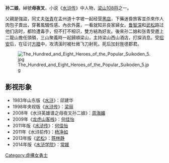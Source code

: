 {{Unreferenced|time=2013-06-09T06:14:21+00:00 }}
{{水浒人物
| 人物姓名 = 孙二娘
| 座次 = 103，地壯星
| 星名 = 地壮星
| 绰号 = 母夜叉
| 身份 = 强盗，酒店主
| 梁山职司 = 打听声息，邀接来宾头领<br />西山酒店
| 出场回目 = 017
| 赞诗 = 眉横杀气，眼露凶光。<br />
辘轴般蠢坌腰肢，棒槌似桑皮手脚。<br />
厚铺着一层腻粉，遮掩顽皮；<br />
浓搽就两晕胭脂，直侵乱髮。<br />
红裙内斑斓裹肚，黄发边皎洁金钗。<br />
钏镯牢笼魔女臂，红衫照映夜叉精。
}}

'''孙二娘'''，綽號'''母夜叉'''，小说《[[水浒传|水浒传]]》中人物，[[梁山|梁山]][[108将|108将]]之一。

父親是強盜，同丈夫[[张青|张青]]在孟州道十字坡一起经营[[黑店|黑店]]，下藥迷昏旅客並杀來作人肉包子賣出，穿著風騷性感、內衣外露，一看就知非良家婦女。[[鲁智深|鲁智深]]和[[武松|武松]]路过他们店时，都险遭毒手，但不打不相识，雙方結為好友。後來孙二娘和张青受邀上二龍山擔任頭領，三山聚義時一起歸順梁山，主持梁山西山酒店，打探消息。受[[招安|招安]]后，在征讨[[方腊|方腊]]中，攻清溪时被杜微飞刀射死。死后加封旌德郡君。

[[File:The_Hundred_and_Eight_Heroes_of_the_Popular_Suikoden_5.jpg|left]]

== 影视形象 ==
*1983年山东版《[[水浒_(电视剧)|水浒]]》：邱建华
*1998年央视版《[[水浒传_(1998年电视剧)|水浒传]]》：[[梁丽|梁丽]] 
*2008年《水浒英雄谱之母夜叉孙二娘》：[[周海媚|周海媚]]
*2009年《[[龙虎山客栈|龙虎山客栈]]》：[[何佳怡|何佳怡]]
*2011年版《[[水浒传_(2011年电视剧)|水浒传]]》：[[何佳怡|何佳怡]]
*2011年《水浒前传》：[[杨净如|杨净如]]
*2013年版《[[武松_(2013年电视剧)|武松]]》：[[蒋林静|蒋林静]]
*2014年版《[[水浒学院|水浒学院]]》：[[常媛|常媛]]

{{108将}}
[[Category:虛構女勇士|Category:虛構女勇士]]